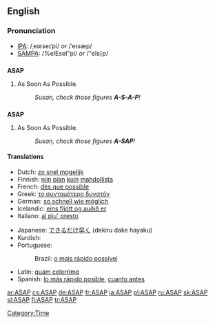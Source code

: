 ==English==

===Pronunciation===
*[[IPA]]: /ˌeɪɛseɪˈpi/ ''or'' /ˈeɪsæp/
*[[SAMPA]]: /%eIEseI"pi/ ''or'' /"eIs{p/

==={{initialism}}===
'''ASAP'''

# As Soon As Possible.
#: ''Susan, check those figures '''A-S-A-P'''!''

==={{acronym}}===
'''ASAP'''

# As Soon As Possible.
#: ''Susan, check those figures '''A-SAP'''!''

====Translations====
{{top}}
*Dutch: [[zo snel mogelijk]]
*Finnish: [[niin]] [[pian]] [[kuin]] [[mahdollinen|mahdollista]]
*French: [[dès que possible]]
*Greek: [[το συντομότερο δυνατόν]]
*German: [[so schnell wie möglich]]
*Icelandic: [[eins fljótt og auðið er]]
*Italiano: [[al piu' presto]]
{{mid}}
*Japanese: [[できるだけ早く]] (dekiru dake hayaku)
*Kurdish: {{KUchar|[[به‌ زووترین کات]]}}
*Portuguese: 
*:Brazil: [[o mais rápido possível]]
*Latin: [[quam celerrime]]
*Spanish: [[lo más rápido posible]], [[cuanto antes]]
{{bottom}}

[[Category:Time]]

[[ar:ASAP]]
[[cs:ASAP]]
[[de:ASAP]]
[[fr:ASAP]]
[[ja:ASAP]]
[[pl:ASAP]]
[[ru:ASAP]]
[[sk:ASAP]]
[[sl:ASAP]]
[[fi:ASAP]]
[[tr:ASAP]]